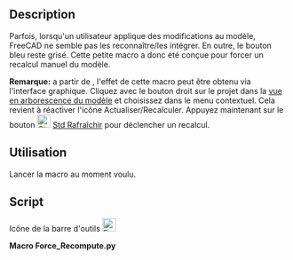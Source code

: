 <languages/>

{{Macro/fr
|Name=Macro Force Recompute
|Icon=Force_Recompute.png
|Description=Cette petite macro force un recalcul manuel du modèle. <br> Parfois, l'utilisateur applique des modifications au modèle dans FreeCAD. <br> Mais FreeCAD ne semble pas les reconnaître. <br> ({{Version/fr|0.17}}, l'effet de cette macro peut être obtenu via l'interface graphique. Cliquez avec le bouton droit sur le projet dans l'arborescence du modèle et choisissez "Marquer pour recalculer" dans le menu contextuel. Ensuite, appuyez sur le bouton Recalculer.)
|Author=shoogen
|Version=1.0
|Date=2014-09-01
|FCVersion=Toutes
|Download=[https://www.freecadweb.org/wiki/images/8/88/Force_Recompute.png Icône de la barre d'outils]
}}

==Description==

Parfois, lorsqu'un utilisateur applique des modifications au modèle, FreeCAD ne semble pas les reconnaître/les intégrer. En outre, le bouton bleu {{Button|[[Image:Std_Refresh.svg|24px]] [[Std_Refresh/fr|Std Rafraîchir]]}} reste grisé. Cette petite macro a donc été conçue pour forcer un recalcul manuel du modèle.

'''Remarque:''' a partir de {{VersionPlus/fr|0.17}}, l'effet de cette macro peut être obtenu via l'interface graphique. Cliquez avec le bouton droit sur le projet dans la [[Tree_view/fr|vue en arborescence du modèle]] et choisissez {{KEY|Mark to recompute}} dans le menu contextuel. Cela revient à réactiver l'icône Actualiser/Recalculer. Appuyez maintenant sur le bouton [[Image:Std_Refresh.svg|24px]] [[Std_Refresh/fr|Std Rafraîchir]] pour déclencher un recalcul.

==Utilisation==

Lancer la macro au moment voulu.

==Script==

Icône de la barre d'outils
[[Image:Force_Recompute.png|24px]]

'''Macro Force_Recompute.py'''

{{MacroCode|code=
# -*- coding: utf-8 -*-
# Force Recompute
# macro provided by shoogen

import FreeCAD
for obj in FreeCAD.ActiveDocument.Objects:
 obj.touch()
FreeCAD.ActiveDocument.recompute()

}}
{{clear}}